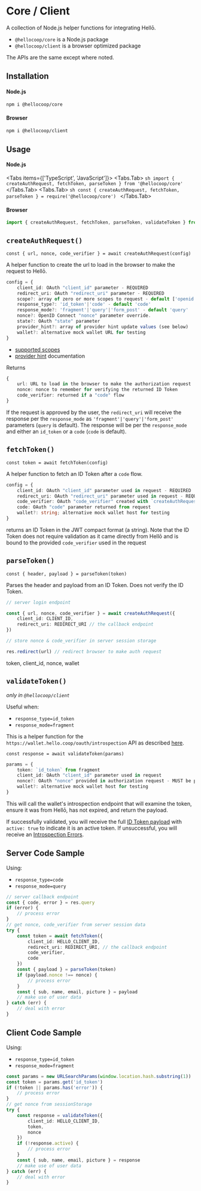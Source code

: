 
# Core / Client

A collection of Node.js helper functions for integrating Hellō.

- `@hellocoop/core` is a Node.js package
- `@hellocoop/client` is a browser optimized package

The APIs are the same except where noted.

## Installation

#### Node.js

```sh npm2yarn
npm i @hellocoop/core
```

#### Browser 

```sh npm2yarn
npm i @hellocoop/client
```

## Usage

#### Node.js

<Tabs items={['TypeScript', 'JavaScript']}>
  <Tabs.Tab>
    ```sh
    import { createAuthRequest, fetchToken, parseToken } from '@hellocoop/core'
    ```
  </Tabs.Tab>
  <Tabs.Tab>
    ```sh
    const { createAuthRequest, fetchToken, parseToken } = require('@hellocoop/core')
    ```
  </Tabs.Tab>
</Tabs>

#### Browser
```typescript
import { createAuthRequest, fetchToken, parseToken, validateToken } from '@hellocoop/client'
```

## `createAuthRequest()`
`const { url, nonce, code_verifier } = await createAuthRequest(config)`

A helper function to create the url to load in the browser to make the request to Hellō.

```typescript
config = {
    client_id: OAuth "client_id" parameter - REQUIRED
    redirect_uri: OAuth "redirect_uri" parameter - REQUIRED
    scope?: array of zero or more scopes to request - default ['openid','name','email','picture']
    response_type?: 'id_token'|'code' - default 'code'
    response_mode?: 'fragment'|'query'|'form_post' - default 'query'
    nonce?: OpenID Connect "nonce" parameter override. 
    state?: OAuth "state" parameter
    provider_hint?: array of provider hint update values (see below)
    wallet?: alternative mock wallet URL for testing
}
```
- [supported scopes](./hello-scopes)
- [provider hint](./ux-reference#provider-hint) documentation

Returns
```typescript
{
    url: URL to load in the browser to make the authorization request
    nonce: nonce to remember for verifying the returned ID Token
    code_verifier: returned if a "code" flow
}
```

If the request is approved by the user, the `redirect_uri` will receive the response per the `response_mode` as `'fragment'|'query'|'form_post'` parameters (`query` is default). The response will be per the `response_mode` and either an `id_token` or a `code` (`code` is default).


## `fetchToken()`
`const token = await fetchToken(config)`

A helper function to fetch an ID Token after a `code` flow. 

```typescript
config = {
    client_id: OAuth "client_id" parameter used in request - REQUIRED
    redirect_uri: OAuth "redirect_uri" parameter used in request - REQUIRED
    code_verifier: OAuth "code_verifier" created with `createAuthRequest()`
    code: OAuth "code" parameter returned from request
    wallet?: string; alternative mock wallet host for testing
} 
```

returns an ID Token in the JWT compact format (a string). Note that the ID Token does not require validation as it came directly from Hellō and is bound to the provided `code_verifier` used in the request

## `parseToken()`
`const { header, payload } = parseToken(token)`

Parses the header and payload from an ID Token. Does not verify the ID Token.

```typescript
// server login endpoint 

const { url, nonce, code_verifier } = await createAuthRequest({
    client_id: CLIENT_ID,
    redirect_uri: REDIRECT_URI // the callback endpoint
})

// store nonce & code_verifier in server session storage

res.redirect(url) // redirect browser to make auth request
```

token, client_id, nonce, wallet

## `validateToken()`
*only in `@hellocoop/client`*

Useful when:
- `response_type=id_token`
- `response_mode=fragment`

This is a helper function for the `https://wallet.hello.coop/oauth/introspection` API as described [here](../Integrating-hello#id-token). 

`const response = await validateToken(params)`

```typescript
params = {
    token: `id_token` from fragment
    client_id: OAuth "client_id" parameter used in request
    nonce?: OAuth "nonce" provided in authorization request - MUST be provided if in request
    wallet?: alternative mock wallet host for testing
} 
```

This will call the wallet's introspection endpoint that will examine the token, ensure it was from Hellō, has not expired, and return the payload.

If successfully validated, you will receive the full [ID Token payload](../Integrating-hello#introspection-response) with `active: true` to indicate it is an active token. If unsuccessful, you will receive an [Introspection Errors](./errors#introspection).


## Server Code Sample

Using:
- `response_type=code`
- `response_mode=query` 

```typescript
// server callback endpoint
const { code, error } = res.query
if (error) {
    // process error
}
// get nonce, code_verifier from server session data
try {
    const token = await fetchToken({
        client_id: HELLO_CLIENT_ID,
        redirect_uri: REDIRECT_URI, // the callback endpoint
        code_verifier,
        code
    })
    const { payload } = parseToken(token)
    if (payload.nonce !== nonce) {
        // process error
    }
    const { sub, name, email, picture } = payload
    // make use of user data
} catch (err) {
    // deal with error
}
```


## Client Code Sample

Using:
- `response_type=id_token`
- `response_mode=fragment`

```typescript
const params = new URLSearchParams(window.location.hash.substring(1))
const token = params.get('id_token')
if (!token || params.has('error')) {
    // process error
}
// get nonce from sessionStorage
try {
    const response = validateToken({
        client_id: HELLO_CLIENT_ID,
        token, 
        nonce
    })
    if (!response.active) {
        // process error
    }
    const { sub, name, email, picture } = response
    // make use of user data
} catch (err) {
    // deal with error
}
```
